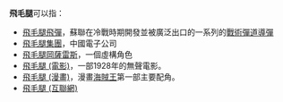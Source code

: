 '''飛毛腿'''可以指：
* [[飛毛腿飛彈|飛毛腿飛彈]]，蘇聯在冷戰時期開發並被廣泛出口的一系列的[[戰術彈道導彈|戰術彈道導彈]]
* [[飛毛腿集團|飛毛腿集團]]，中國電子公司
* [[飛毛腿岡薩雷斯|飛毛腿岡薩雷斯]]，一個虛構角色
* [[飛毛腿_(電影)|飛毛腿 (電影)]]，一部1928年的無聲電影。
* [[飛毛腿_(漫畫)|飛毛腿 (漫畫)]]，漫畫[[海賊王|海賊王]]第一部主要配角。
* [[飛毛腿_(互聯網)|飛毛腿 (互聯網)]]
{{disambig|cat=三字消歧義}}